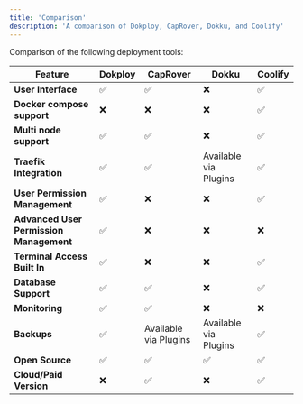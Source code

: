 ```yaml
---
title: 'Comparison'
description: 'A comparison of Dokploy, CapRover, Dokku, and Coolify'
---
```


Comparison of the following deployment tools:

| Feature                           | Dokploy                               | CapRover                             | Dokku                                | Coolify                              |
|-----------------------------------|---------------------------------------|--------------------------------------|--------------------------------------|--------------------------------------|
| **User Interface**                | ✅                                    | ✅                                   | ❌                                   | ✅                                   |
| **Docker compose support**                   | ❌                                    | ❌                                   | ❌                                   | ✅                                   |
| **Multi node support**                   | ✅                                    | ✅                                   | ❌                                   | ✅                                   |
| **Traefik Integration**           | ✅                                    | ✅                                   | Available via Plugins                                   | ✅                                   |
| **User Permission Management**    | ✅                                    | ❌                                   | ❌                                   | ✅                                   |
| **Advanced User Permission Management**    | ✅                                    | ❌                                   | ❌                                   | ❌                                   |
| **Terminal Access Built In**               | ✅                                    | ❌                                   | ❌                                   | ✅                                   |
| **Database Support**              | ✅                                    | ✅                                   | ❌                                   | ✅                                   |
| **Monitoring**        | ✅                                    | ✅                                   | ❌                                    |         ❌                           |
| **Backups**        | ✅                                    | Available via Plugins                                   | Available via Plugins                                    | ✅                                   |
| **Open Source**                   | ✅                                    | ✅                                   | ✅                                   | ✅                                   |
| **Cloud/Paid Version**                   | ❌                                    | ✅                                   | ❌                                   | ✅                                   |

